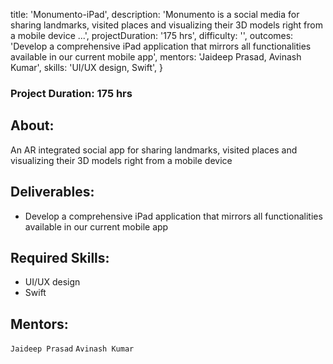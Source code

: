 
  title: 'Monumento-iPad',
  description:
    'Monumento is a social media for sharing landmarks, visited places and visualizing their 3D models right from a mobile device ...',
  projectDuration: '175 hrs',
  difficulty: '',
  outcomes:
    'Develop a comprehensive iPad application that mirrors all functionalities available in our current mobile app',
  mentors: 'Jaideep Prasad, Avinash Kumar',
  skills: 'UI/UX design, Swift',
}


### Project Duration: 175 hrs

## About:

An AR integrated social app for sharing landmarks, visited places and visualizing their 3D models right from a mobile device

## Deliverables:

- Develop a comprehensive iPad application that mirrors all functionalities available in our current mobile app

## Required Skills:

- UI/UX design
- Swift

## Mentors:

`Jaideep Prasad`
`Avinash Kumar`
